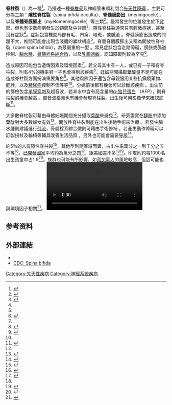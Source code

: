 {{medical}}
{{Infobox medical condition (new)
| name            = 脊柱裂
| image           = Spina-bifida.jpg
| caption         = 嬰兒脊柱裂示意圖
| field           = [[小兒科|小兒科]]、[[神經外科|神經外科]]
| symptoms        = 背部局部生毛、凹窩、背部暗斑、下背腫脹<ref name=NIH2012Over/>
| complications   = 走路困難、膀胱即腸道控制障礙、[[腦積水|腦水腫]]、[[骨髓栓系综合征|骨髓栓系综合征]]、{{tsl|en|latex allergy|乳膠過敏}}<ref name=NIH2012Sym/>
| onset           =
| duration        =
| causes          = 遺傳或環境因素<ref name=NIH2012Ca/>
| risks           = [[妊娠|妊娠]]期間缺乏[[叶酸|叶酸]]、某些抗癲癇藥、肥胖，[[糖尿病|糖尿病]]控制不佳<ref name=NIH2012Epi/><ref name=NIH2012Ca/>
| diagnosis       = [[羊膜穿刺術|羊膜穿刺術]]、[[醫學影像|醫學影像]]<ref name=NIH2012Diag/>
| differential    =
| prevention      = 補充葉酸<ref name=NIH2012Ca/>
| treatment       = 手術切除<ref name=NIH2012Tx/>
| medication      =
| prognosis       =
| frequency       = 5%（隱性脊柱裂），每1000名新生兒約0.1–5（其他型）<ref name=ReferenceB/><ref name=ReferenceA/>
| deaths          = 
}}
<!-- Definition and symptoms -->
'''脊柱裂'''（{{lang|la|Spina bifida}}）為一種{{tsl|en|neural tube defect|神經管發育缺陷|}}<ref>{{cite web |url=http://www.nichd.nih.gov/health/topics/ntds/Pages/default.aspx |title=Neural Tube Defects (NTDs): Overview |access-date=2015-05-08 |date=2012-11-30 |language=en |archive-date=2015-05-09 |archive-url=https://web.archive.org/web/20150509075049/https://www.nichd.nih.gov/health/topics/ntds/Pages/default.aspx |dead-url=no }}</ref>。乃描述一種[[椎骨|脊椎骨]]及神經管未順利閉合[[先天性障碍|先天性障碍]]<!-- <ref name=NIH2012Over/> -->。主要可分為三類：'''隱性脊柱裂'''（spina bifida occulta）、'''脊髓膜膨出'''（meningocele），以及'''脊髓脊膜膨出'''（myelomeningocele）等三類<ref name=NIH2012Over>{{cite web|title=Spina Bifida: Condition Information|url=http://www.nichd.nih.gov/health/topics/spinabifida/conditioninfo/Pages/default.aspx|date=2012-11-30|accessdate=2017-07-03|archive-date=2015-05-18|archive-url=https://web.archive.org/web/20150518075105/http://www.nichd.nih.gov/health/topics/spinabifida/conditioninfo/Pages/default.aspx|dead-url=no}}</ref>。最常發生的位置發生於下[[背|背]]部，但也有少數病例發生於頸部及中背部<ref>{{cite book|last1=Deming|first1=Laura|title=Pediatric life care planning and case management|date=2011|publisher=CRC Press|location=Boca Raton, FL|isbn=9781439803585|page=392|edition=2nd|url=https://books.google.ca/books?id=XHdTydOXpuoC&pg=PA392|access-date=2017-07-03|archive-date=2016-03-05|archive-url=https://web.archive.org/web/20160305041700/https://books.google.ca/books?id=XHdTydOXpuoC&pg=PA392|dead-url=no}}</ref>。隱性脊柱裂通常只有輕微症狀，甚至沒有症狀<ref name=NIH2012Diag/>。症狀包含椎間局部有毛、凹窩、暗斑，或腫脹<!-- <ref name=NIH2012Over/> -->。脊髓膜膨出造成的問題不大，椎間可能會出現含液體的囊狀構造<ref name=NIH2012Over/>。脊髓脊髓膜膨出又稱為開放性脊柱裂（open spina bifida），為最嚴重的一型<!-- <ref name=NIH2012Sym/> -->。常見症狀包含走路障礙，膀胱或腸道控制、[[腦積水|腦水腫]]、[[骨髓栓系綜合徵|骨髓栓系綜合徵]]，以及[[乳膠過敏|乳膠過敏]]。認知障礙則較為罕見<ref name=NIH2012Sym>{{cite web|title=Are there disorders or conditions associated with spina bifida?|url=http://www.nichd.nih.gov/health/topics/spinabifida/conditioninfo/Pages/disorders-conditions.aspx|accessdate=8 May 2015|date=2012-11-30|archive-date=2015-05-18|archive-url=https://web.archive.org/web/20150518075103/http://www.nichd.nih.gov/health/topics/spinabifida/conditioninfo/Pages/disorders-conditions.aspx|dead-url=no}}</ref>。

<!-- Cause and diagnosis -->
造成原因可能包含遺傳因素及環境因素<ref name="NIH2012Ca" />。若父母其中有一人，或已有一子罹有脊柱裂，則有4%的機率另一子也會得到該疾病<ref name="NIH2012Epi">{{cite web |title=How many people are affected by or at risk for spina bifida? |url=http://www.nichd.nih.gov/health/topics/spinabifida/conditioninfo/Pages/affected-risk.aspx |access-date=2015-05-08 |date=2012-11-30 |language=en |archive-date=2015-05-18 |archive-url=https://web.archive.org/web/20150518074316/http://www.nichd.nih.gov/health/topics/spinabifida/conditioninfo/Pages/affected-risk.aspx |dead-url=no }}</ref>。[[妊娠|妊娠]]期間攝取[[葉酸|葉酸]]量不足可能在造成脊柱裂方面扮演重要角色<ref name="NIH2012Ca">{{cite web |title=What causes spina bifida? |url=http://www.nichd.nih.gov/health/topics/spinabifida/conditioninfo/Pages/causes.aspx |access-date=2015-05-08 |date=2012-11-30 |language=en |archive-date=2015-05-18 |archive-url=https://web.archive.org/web/20150518073039/http://www.nichd.nih.gov/health/topics/spinabifida/conditioninfo/Pages/causes.aspx |dead-url=no }}</ref>。其他風險因子還包含母親服用某些抗癲癇藥物、肥胖，以及[[糖尿病|糖尿病]]控制不佳等等<ref name="NIH2012Epi" />。分娩前後都有機會可以診斷該疾病<!-- <ref name=NIH2012Diag/> -->。出生前的篩檢包含[[羊膜穿刺術|羊膜穿刺]]及超音波，若羊水中含有高含量的[[α-胎兒蛋白|α-胎兒蛋白]] （AFP），則脊柱裂的機會越高<!-- <ref name=NIH2012Diag/> -->。超音波檢測也有機會發現脊柱裂。出生後可用[[醫學影像|影像學]]來確認診斷<ref name="NIH2012Diag">{{cite web|title=How do health care providers diagnose spina bifida?|url=http://www.nichd.nih.gov/health/topics/spinabifida/conditioninfo/Pages/diagnose.aspx|accessdate=8 May 2015|date=2012-11-30|archive-date=2015-05-18|archive-url=https://web.archive.org/web/20150518074318/http://www.nichd.nih.gov/health/topics/spinabifida/conditioninfo/Pages/diagnose.aspx|dead-url=no}}</ref>。

<!--Prevention and treatment  -->
大多數脊柱裂可藉由母體妊娠期間充分攝取[[葉酸|葉酸]]來避免<ref name=NIH2012Ca/>，研究證實在[[麵粉|麵粉]]中添加葉酸對大多數婦女有效<ref>{{cite journal|last1=Castillo-Lancellotti|first1=C|last2=Tur|first2=JA|last3=Uauy|first3=R|title=Impact of folic acid fortification of flour on neural tube defects: a systematic review.|journal=Public Health Nutrition|date=May 2013|volume=16|issue=5|pages=901–11|pmid=22850218|doi=10.1017/s1368980012003576}}</ref>。開放性脊柱裂則能在出生後動手術來治療<!-- <ref name=NIH2012Tx/> -->。若發生腦水腫則建議進行[[引流|引流]]，骨髓栓系綜合徵則可藉由手術修補<!-- <ref name=NIH2012Tx/> -->。若產生動作障礙可以訂製拐杖及輪椅等輔具改善生活品質<!-- <ref name=NIH2012Tx/> -->，另外也可能會需要[[导尿|导尿]]<ref name="NIH2012Tx">{{cite web |title=What are the treatments for spina bifida & related conditions? |url=http://www.nichd.nih.gov/health/topics/spinabifida/conditioninfo/Pages/treatment.aspx |access-date=2015-05-08 |date=2012-11-30 |language=en |archive-date=2015-05-18 |archive-url=https://web.archive.org/web/20150518075220/http://www.nichd.nih.gov/health/topics/spinabifida/conditioninfo/Pages/treatment.aspx |dead-url=no }}</ref>。

<!-- Epidemiology -->
約5%的人有隱性脊柱裂<ref name=ReferenceA>{{cite journal|last1=Sandler|first1=AD|title=Children with spina bifida: key clinical issues.|journal=Pediatric Clinics of North America|date=August 2010|volume=57|issue=4|pages=879–92|pmid=20883878|doi=10.1016/j.pcl.2010.07.009}}</ref>，其他型則隨區域而異，占出生率萬分之一到千分之五不等<ref name=Springer>{{cite book|author1=M. Memet Ö̈zek|title=Spina bifida : management and outcome|date=2008|publisher=Springer|location=Milan|isbn=9788847006508|page=58|url=https://books.google.ca/books?id=cpJcUNVgZGMC&pg=PA58|access-date=2017-07-03|archive-date=2016-03-05|archive-url=https://web.archive.org/web/20160305030951/https://books.google.ca/books?id=cpJcUNVgZGMC&pg=PA58|dead-url=no}}</ref>。[[已開發國家|已開發國家]]平均約為萬分之四<ref name=ReferenceB>{{cite journal|last1=Kondo|first1=A|last2=Kamihira|first2=O|last3=Ozawa|first3=H|title=Neural tube defects: prevalence, etiology and prevention.|journal=International Journal of Urology |date=January 2009|volume=16|issue=1|pages=49–57|pmid=19120526|doi=10.1111/j.1442-2042.2008.02163.x}}</ref>，跟美國差不多<ref name=NIH2012Epi/><ref>{{cite journal|last1=Canfield|first1=MA|last2=Honein|first2=MA|last3=Yuskiv|first3=N|last4=Xing|first4=J|last5=Mai|first5=CT|last6=Collins|first6=JS|last7=Devine|first7=O|last8=Petrini|first8=J|last9=Ramadhani|first9=TA|last10=Hobbs|first10=CA|last11=Kirby|first11=RS|title=National estimates and race/ethnic-specific variation of selected birth defects in the United States, 1999–2001.|journal=Birth defects research. Part A, Clinical and molecular teratology|date=November 2006|volume=76|issue=11|pages=747–56|pmid=17051527|doi=10.1002/bdra.20294}}</ref>。印度則約每1000名出生孩童中占1.9<ref name="ReferenceC">{{cite journal|last1=Bhide|first1=P|last2=Sagoo|first2=GS|last3=Moorthie|first3=S|last4=Burton|first4=H|last5=Kar|first5=A|title=Systematic review of birth prevalence of neural tube defects in India.|journal=Birth Defects Research. Part A, Clinical and Molecular Teratology|date=July 2013|volume=97|issue=7|pages=437–43|pmid=23873811|doi=10.1002/bdra.23153}}</ref>。族群也可能有所影響，如[[高加索人種|高加索人]]的風險較高，但這可能也與環境因子相關<ref name="Newborn surgery">{{cite book|last1=Puri|first1=Prem|title=Newborn surgery|date=2011|publisher=Hodder Arnold|location=London|isbn=9781444149494|page=811|edition=3|url=https://books.google.ca/books?id=TSvSBQAAQBAJ&pg=PA811|access-date=2017-07-03|archive-date=2016-03-05|archive-url=https://web.archive.org/web/20160305022327/https://books.google.ca/books?id=TSvSBQAAQBAJ&pg=PA811|dead-url=no}}</ref>。
[[File:Spina_bifida.webm|thumb]]
<!--==參見==
* {{tsl|en|Rachischisis||Rachischisis}}
* {{tsl|en|Congenital dermal sinus||Congenital dermal sinus}}-->

==参考资料==
{{Reflist|30em}}

==外部連結==
{{Medical condition classification and resources 

| DiseasesDB      = 12306
 | ICD10           = {{ICD10|Q|05||q|00}}, {{ICD10|Q|76|0|q|65}}
 | ICD9            = {{ICD9|741}}, {{ICD9|756.17}}
 | ICDO            =
 | OMIM            = 182940
 | MedlinePlus     =
 | eMedicineSubj   = orthoped
 | eMedicineTopic  = 557
 | MeshName        = Spina+Bifida
 | MeshNumber      = C10.500.680.800
}}

*{{dmoz|Health/Conditions_and_Diseases/Neurological_Disorders/Congenital_Anomalies/Spina_Bifida/}}
*[http://www.cdc.gov/ncbddd/spinabifida/index.html CDC: Spina bifida] {{Wayback|url=http://www.cdc.gov/ncbddd/spinabifida/index.html |date=20210410222610 }}

<!--{{Congenital malformations and deformations of nervous system}}
{{Congenital malformations and deformations of musculoskeletal system}}-->
[[Category:先天性疾病|Category:先天性疾病]]
[[Category:神經系統疾病|Category:神經系統疾病]]